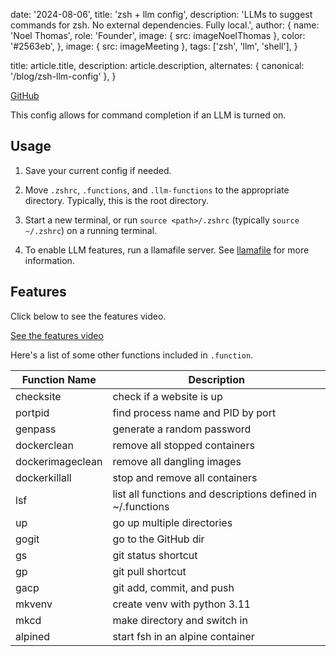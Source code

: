 
  date: '2024-08-06',
  title: 'zsh + llm config',
  description:
    'LLMs to suggest commands for zsh. No external dependencies. Fully local.',
  author: {
    name: 'Noel Thomas',
    role: 'Founder',
    image: { src: imageNoelThomas },
    color: '#2563eb',
  },
  image: { src: imageMeeting },
  tags: ['zsh', 'llm', 'shell'],
}

  title: article.title,
  description: article.description,
  alternates: { canonical: '/blog/zsh-llm-config' },
}

[GitHub](https://github.com/noelfranthomas/zsh-config/)

This config allows for command completion if an LLM is turned on.

## Usage

1. Save your current config if needed.

2. Move `.zshrc`, `.functions`, and `.llm-functions` to the appropriate directory. Typically, this is the root directory.

3. Start a new terminal, or run `source <path>/.zshrc` (typically `source ~/.zshrc`) on a running terminal.

4. To enable LLM features, run a llamafile server. See [llamafile](https://github.com/Mozilla-Ocho/llamafile) for more information.

## Features

Click below to see the features video.

[See the features video](https://github.com/noelfranthomas/zsh-config/)

Here's a list of some other functions included in `.function`.

Function Name | Description
--- | --- 
checksite | check if a website is up 
portpid | find process name and PID by port 
genpass | generate a random password 
dockerclean | remove all stopped containers 
dockerimageclean | remove all dangling images 
dockerkillall | stop and remove all containers 
lsf | list all functions and descriptions defined in ~/.functions 
up | go up multiple directories 
gogit | go to the GitHub dir 
gs | git status shortcut 
gp | git pull shortcut 
gacp | git add, commit, and push 
mkvenv | create venv with python 3.11 
mkcd | make directory and switch in 
alpined | start fsh in an alpine container 